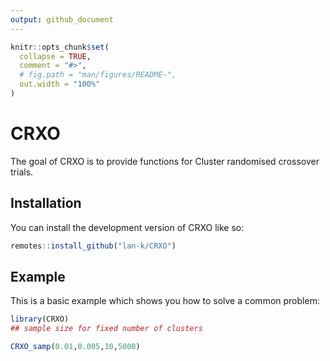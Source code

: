 ```yaml
---
output: github_document
---
```


<!-- README.md is generated from README.Rmd. Please edit that file -->

```r
knitr::opts_chunk$set(
  collapse = TRUE,
  comment = "#>",
  # fig.path = "man/figures/README-",
  out.width = "100%"
)
```

# CRXO

<!-- badges: start -->
<!-- badges: end -->

The goal of CRXO is to provide functions for Cluster randomised crossover trials.

## Installation

You can install the development version of CRXO like so:

``` r
remotes::install_github("lan-k/CRXO")
```

## Example

This is a basic example which shows you how to solve a common problem:

```r
library(CRXO)
## sample size for fixed number of clusters

CRXO_samp(0.01,0.005,10,5000)


```


